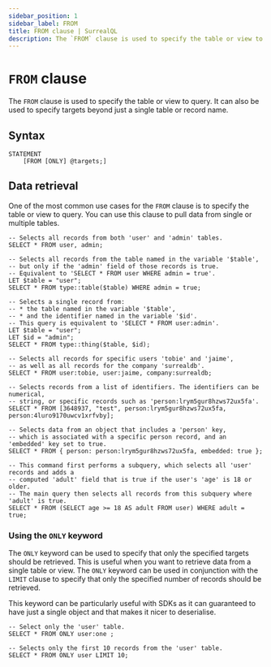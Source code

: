 ---
sidebar_position: 1
sidebar_label: FROM
title: FROM clause | SurrealQL
description: The `FROM` clause is used to specify the table or view to query.
---

# `FROM` clause

The `FROM` clause is used to specify the table or view to query. It can also be used to specify targets beyond just a single table or record name.

## Syntax

```syntax title="Clause Syntax"
STATEMENT
    [FROM [ONLY] @targets;]
```

## Data retrieval 

One of the most common use cases for the `FROM` clause is to specify the table or view to query. You can use this clause to pull data from single or multiple tables.

```surql title="All the ways you can use the FROM clause"
-- Selects all records from both 'user' and 'admin' tables.
SELECT * FROM user, admin;

-- Selects all records from the table named in the variable '$table',
-- but only if the 'admin' field of those records is true.
-- Equivalent to 'SELECT * FROM user WHERE admin = true'.
LET $table = "user";
SELECT * FROM type::table($table) WHERE admin = true;

-- Selects a single record from:
-- * the table named in the variable '$table',
-- * and the identifier named in the variable '$id'.
-- This query is equivalent to 'SELECT * FROM user:admin'.
LET $table = "user";
LET $id = "admin";
SELECT * FROM type::thing($table, $id);

-- Selects all records for specific users 'tobie' and 'jaime',
-- as well as all records for the company 'surrealdb'.
SELECT * FROM user:tobie, user:jaime, company:surrealdb;

-- Selects records from a list of identifiers. The identifiers can be numerical,
-- string, or specific records such as 'person:lrym5gur8hzws72ux5fa'.
SELECT * FROM [3648937, "test", person:lrym5gur8hzws72ux5fa, person:4luro9170uwcv1xrfvby];

-- Selects data from an object that includes a 'person' key,
-- which is associated with a specific person record, and an 'embedded' key set to true.
SELECT * FROM { person: person:lrym5gur8hzws72ux5fa, embedded: true };

-- This command first performs a subquery, which selects all 'user' records and adds a
-- computed 'adult' field that is true if the user's 'age' is 18 or older.
-- The main query then selects all records from this subquery where 'adult' is true.
SELECT * FROM (SELECT age >= 18 AS adult FROM user) WHERE adult = true;
```

### Using the `ONLY` keyword

The `ONLY` keyword can be used to specify that only the specified targets should be retrieved. This is useful when you want to retrieve data from a single table or view. The `ONLY` keyword can be used in conjunction with the `LIMIT` clause to specify that only the specified number of records should be retrieved. 

This keyword can be particularly useful with SDKs as it can guaranteed to have just a single object and that makes it nicer to deserialise.

```surql title="Using the ONLY keyword"
-- Select only the 'user' table.
SELECT * FROM ONLY user:one ;

-- Selects only the first 10 records from the 'user' table.
SELECT * FROM ONLY user LIMIT 10;
```




